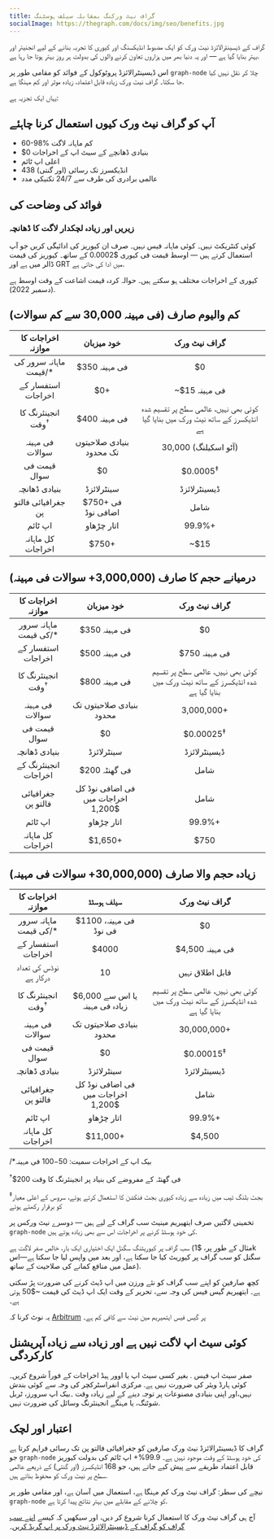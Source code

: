 ```yaml
---
title: گراف نیٹ ورکنگ بمقابلہ سیلف ہوسٹنگ
socialImage: https://thegraph.com/docs/img/seo/benefits.jpg
---
```


گراف کے ڈیسینٹرالائزڈ نیٹ ورک کو ایک مضبوط انڈیکسنگ اور کیوری کا تجربہ بنانے کے لیے انجنیئر اور بہتر بنایا گیا ہے — اور یہ دنیا بھر میں ہزاروں تعاون کرنے والوں کی بدولت ہر روز بہتر ہوتا جا رہا ہے.

اس ڈیسینٹرالائزڈ پروٹوکول کے فوائد کو مقامی طور پر `graph-node` چلا کر نقل نہیں کیا جا سکتا۔ گراف نیٹ ورک زیادہ قابل اعتماد، زیادہ موثر اور کم مہنگا ہے.

یہاں ایک تجزیہ ہے:

## آپ کو گراف نیٹ ورک کیوں استعمال کرنا چاہئے

- 60-98% کم ماہانہ لاگت
- $0 بنیادی ڈھانچے کے سیٹ اپ کے اخراجات
- اعلی اپ ٹائم
- 438 انڈیکسرز تک رسائی (اور گنتی)
- عالمی برادری کی طرف سے 24/7 تکنیکی مدد

## فوائد کی وضاحت کی

### زیریں اور زیادہ لچکدار لاگت کا ڈھانچہ

کوئی کنٹریکٹ نہیں۔ کوئی ماہانہ فیس نہیں۔ صرف ان کیوریز کی ادائیگی کریں جو آپ استعمال کرتے ہیں — اوسط قیمت فی کیوری $0.0002 کے ساتھ۔ کیوریز کی قیمت ڈالر میں ہے اور GRT میں ادا کی جاتی ہے.

کیوری کے اخراجات مختلف ہو سکتے ہیں۔ حوالہ کردہ قیمت اشاعت کے وقت اوسط ہے (دسمبر 2022).

## کم والیوم صارف (فی مہینہ 30,000 سے کم سوالات)

|      اخراجات کا موازنہ       |               خود میزبان                |                                  گراف نیٹ ورک                                   |
|:----------------------------:|:---------------------------------------:|:-------------------------------------------------------------------------------:|
|    ماہانہ سرور کی قیمت/*     |              $350 فی مہینہ              |                                       $0                                        |
|      استفسار کے اخراجات      |                   $0+                   |                                  ~$15 فی مہینہ                                  |
| انجینئرنگ کا وقت<sup>†</sup> |              $400 فی مہینہ              | کوئی بھی نہیں، عالمی سطح پر تقسیم شدہ انڈیکسرز کے ساتھ نیٹ ورک میں بنایا گیا ہے |
|       فی مہینہ سوالات        |        بنیادی صلاحیتوں تک محدود         |                              30,000 (آٹو اسکیلنگ)                               |
|         قیمت فی سوال         |                   $0                    |                               $0.0005<sup>‡</sup>                               |
|        بنیادی ڈھانچہ         |               سینٹرلائزڈ                |                                  ڈیسینٹرلائزڈ                                   |
|      جغرافیائی فالتو پن      |           $750+ فی اضافی نوڈ            |                                      شامل                                       |
|           اپ ٹائم            |               اتار چڑھاو                |                                     99.9%+                                      |
|      کل ماہانہ اخراجات       | <span className="highlight-row" />$750+ |                                      ~$15                                       |

## درمیانے حجم کا صارف (3,000,000+ سوالات فی مہینہ)

|      اخراجات کا موازنہ       |                 خود میزبان                 |                                  گراف نیٹ ورک                                   |
|:----------------------------:|:------------------------------------------:|:-------------------------------------------------------------------------------:|
|    ماہانہ سرور کی قیمت/*     |               $350 فی مہینہ                |                                       $0                                        |
|      استفسار کے اخراجات      |               $500 فی مہینہ                |                                  $750 فی مہینہ                                  |
| انجینئرنگ کا وقت<sup>†</sup> |               $800 فی مہینہ                | کوئی بھی نہیں، عالمی سطح پر تقسیم شدہ انڈیکسرز کے ساتھ نیٹ ورک میں بنایا گیا ہے |
|       فی مہینہ سوالات        |          بنیادی صلاحیتوں تک محدود          |                                   3,000,000+                                    |
|         قیمت فی سوال         |                     $0                     |                              $0.00025<sup>‡</sup>                               |
|        بنیادی ڈھانچہ         |                 سینٹرلائزڈ                 |                                  ڈیسینٹرلائزڈ                                   |
|     انجینئرنگ کے اخراجات     |               $200 فی گھنٹہ                |                                      شامل                                       |
|      جغرافیائی فالتو پن      |     فی اضافی نوڈ کل اخراجات میں $1,200     |                                      شامل                                       |
|           اپ ٹائم            |                 اتار چڑھاو                 |                                     99.9%+                                      |
|      کل ماہانہ اخراجات       | <span className="highlight-row" /> $1,650+ |                                      $750                                       |

## زیادہ حجم والا صارف (30,000,000+ سوالات فی مہینہ)

|      اخراجات کا موازنہ       |                 سیلف ہوسٹڈ                  |                                  گراف نیٹ ورک                                   |
|:----------------------------:|:-------------------------------------------:|:-------------------------------------------------------------------------------:|
|    ماہانہ سرور کی قیمت/*     |           $1100 فی مہینہ، فی نوڈ            |                                       $0                                        |
|      استفسار کے اخراجات      |                    $4000                    |                                 $4,500 فی مہینہ                                 |
|    نوڈس کی تعداد درکار ہے    |                     10                      |                                 قابل اطلاق نہیں                                 |
| انجینئرنگ کا وقت<sup>†</sup> |       $6,000 یا اس سے زیادہ فی مہینہ        | کوئی بھی نہیں، عالمی سطح پر تقسیم شدہ انڈیکسرز کے ساتھ نیٹ ورک میں بنایا گیا ہے |
|       فی مہینہ سوالات        |          بنیادی صلاحیتوں تک محدود           |                                   30,000,000+                                   |
|         قیمت فی سوال         |                     $0                      |                              $0.00015<sup>‡</sup>                               |
|        بنیادی ڈھانچہ         |                 سینٹرلائزڈ                  |                                  ڈیسینٹرلائزڈ                                   |
|      جغرافیائی فالتو پن      |     فی اضافی نوڈ کل اخراجات میں $1,200      |                                      شامل                                       |
|           اپ ٹائم            |                 اتار چڑھاو                  |                                     99.9%+                                      |
|      کل ماہانہ اخراجات       | <span className="highlight-row" /> $11,000+ |                                     $4,500                                      |

/*بیک اپ کے اخراجات سمیت: $50-$100 فی مہینہ

<sup>†</sup>$200 فی گھنٹہ کے مفروضے کی بنیاد پر انجینئرنگ کا وقت

<sup>‡</sup>بجٹ بلنگ ٹیب میں زیادہ سے زیادہ کیوری بجٹ فنکشن کا استعمال کرتے ہوئے، سروس کے اعلی معیار کو برقرار رکھتے ہوئے

تخمینی لاگتیں صرف ایتھیریم مینیٹ سب گراف کے لیے ہیں — دوسرے نیٹ ورکس پر `graph-node` کی خود ہوسٹڈ کرنے پر اخراجات اس سے بھی زیادہ ہوتے ہیں.

سب گراف پر کیوریٹنگ سگنل ایک اختیاری ایک بار، خالص صفر لاگت ہے (مثال کے طور پر، $1k سگنل کو سب گراف پر کیوریٹ کیا جا سکتا ہے، اور بعد میں واپس لیا جا سکتا ہے—اس عمل میں منافع کمانے کی صلاحیت کے ساتھ).

کچھ صارفین کو اپنے سب گراف کو نئے ورزن میں اپ ڈیٹ کرنے کی ضرورت پڑ سکتی ہے۔ ایتھیریم گیس فیس کی وجہ سے، تحریر کے وقت ایک اپ ڈیٹ کی قیمت ~$50 ہوتی ہے۔

یہ نوٹ کرنا کہ [ Arbitrum](/arbitrum/arbitrum-faq) پر گیس فیس ایتھیریم مین نیٹ سے کافی کم ہے۔

## کوئی سیٹ اپ لاگت نہیں ہے اور زیادہ سے زیادہ آپریشنل کارکردگی

صفر سیٹ اپ فیس . بغیر کسی سیٹ اپ یا اوور ہیڈ اخراجات کے فوراً شروع کریں۔کوئی ہارڈ ویئر کی ضرورت نہیں ہے. مرکزی انفراسٹرکچر کی وجہ سے کوئی بندش نہیں،اور اپنی بنیادی مصنوعات پر توجہ دینے کے لیے زیادہ وقت ۔بیک اپ سرورز، ٹربل شوٹنگ، یا مہنگے انجینئرنگ وسائل کی ضرورت نہیں.

## اعتبار اور لچک

گراف کا ڈیسینٹرالائزڈ نیٹ ورک صارفین کو جغرافیائی فالتو پن تک رسائی فراہم کرتا ہے جو `graph-node` کی خود ہوسٹڈ کے وقت موجود نہیں ہے۔ 99.9%+ اپ ٹائم کی بدولت کیوریز قابل اعتماد طریقے سے پیش کیے جاتے ہیں، جو 168 انڈیکسرز (اور گنتی) کے ذریعے عالمی سطح پر نیٹ ورک کو محفوظ بناتے ہیں.

نیچے کی سطر: گراف نیٹ ورک کم مہنگا ہے، استعمال میں آسان ہے، اور مقامی طور پر `graph-node` کو چلانے کے مقابلے میں بہتر نتائج پیدا کرتا ہے.

آج ہی گراف نیٹ ورک کا استعمال کرنا شروع کر دیں، اور سیکھیں کہ کیسے [اپنے سب گراف کو گراف کے ڈیسینٹرالائزڈ نیٹ ورک پر اپ گریڈ کریں](/cookbook/upgrading-a-subgraph)۔
